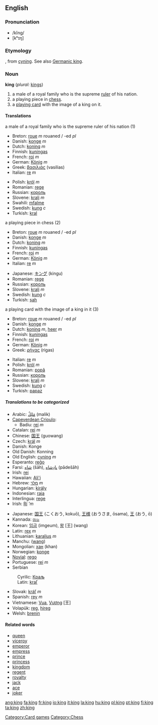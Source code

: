 {{See|King}}
==English==

{{rank|women|cried|general|360|king|nature|answered|thousand}}

===Pronunciation===
*/kĭng/
*[kʰɪŋ]
===Etymology===
{{enm}}, from {{ang}} [[cyning]]. See also [[w:Germanic king|Germanic king]].

===Noun===
'''king'''  (''plural:'' [[kings]])
#a male of a royal family who is the supreme [[ruler]] of his nation.
#a playing piece in [[chess]].
#a [[playing card]] with the image of a king on it.

====Translations====
;a male of a royal family who is the supreme ruler of his nation (1)
{{top}}
*Breton: [[roue]] ''m'' rouaned / -ed ''pl''
*Danish: [[konge]] ''m''
*Dutch: [[koning]] ''m''
*Finnish: [[kuningas]]
*French: [[roi]] ''m''
*German: [[König]] ''m''
*Greek: [[βασιλιάς]] (vasilias)
*Italian: [[re]] ''m''
{{mid}}
*Polish: [[król]] ''m''
*Romanian: [[rege]]
*Russian: [[король]] {{m}}
*Slovene: [[kralj]] ''m''
*Swahili: [[mfalme]]
*Swedish: [[kung]] ''c''
*Turkish: [[kral]]
{{bottom}}

;a playing piece in chess (2)
{{top}}
*Breton: [[roue]] ''m'' rouaned / -ed ''pl''
*Danish: [[konge]] ''m''
*Dutch: [[koning]] ''m''
*Finnish: [[kuningas]]
*French: [[roi]] ''m''
*German: [[König]] ''m''
*Italian: [[re]] ''m''
{{mid}}
*Japanese: [[キング]] (kingu)
*Romanian: [[rege]]
*Russian: [[король]] {{m}}
*Slovene: [[kralj]] ''m''
*Swedish: [[kung]] ''c''
*Turkish: [[şah]]
{{bottom}}

;a playing card with the image of a king in it (3)
{{top}}
*Breton: [[roue]] ''m'' rouaned / -ed ''pl''
*Danish: [[konge]] ''m''
*Dutch: [[koning]] ''m'', [[heer]] ''m''
*Finnish: [[kuningas]]
*French: [[roi]] ''m''
*German: [[König]] ''m''
*Greek: [[ρήγας]] (rigas)
{{mid}}
*Italian: [[re]] ''m''
*Polish: [[król]] ''m''
*Romanian: [[popă]]
*Russian: [[король]] {{m}}
*Slovene: [[kralj]] ''m''
*Swedish: [[kung]] ''c''
*Turkish: [[papaz]]
{{bottom}}

=====Translations to be categorized=====
{{checktrans}}
{{top}}
*Arabic: [[مَلِكٌ]] (malik)
*[[Capeverdean Crioulo]]: 
**Badiu: [[rei]] ''m''
*Catalan: [[rei]] ''m''
*Chinese: [[国王]] (guowang)
*Czech: [[král]] ''m''
*Danish: Konge
*Old Danish: Konning
*Old English: [[cyning]] ''m''
*Esperanto: [[reĝo]]
*Farsi: [[شاه]] (šāh), [[پادِشاه]] (pādešāh)
*Irish: [[rei]]
*Hawaiian: [[Ali'i]]
*Hebrew: [[מלך]] ''m''
*Hungarian: [[király]]
*Indonesian: [[raja]]
*Interlingua: [[rege]]
*Irish: [[Rí]] '''m''
{{mid}}
*Japanese: [[国王]] (こくおう, kokuō), [[王様]] (おうさま, ōsama), [[王]] (おう, ō)
*Kannada: [[ರಾಜ]]
*Korean: [[임금]] (imgeum), [[왕]] [王] (wang)
*Latin: [[rex]] ''m''
*Lithuanian: [[karalius]] ''m''
*Manchu: ([[wang]])
*Mongolian: [[хан]] (khan)
*Norwegian: [[konge]]
*[[Novial]]: [[rego]]
*Portuguese: [[rei]] ''m''
*Serbian
:Cyrilic: [[Краљ]]
:Latin: [[kraľ]]
*Slovak: [[kráľ]] ''m''
*Spanish: [[rey]] ''m''
*Vietnamese: [[Vua]], [[Vương]] [王]
*Volapük: [[reg]], [[hireg]]
*Welsh: [[brenin]]
{{bottom}}

====Related words====
*[[queen]]
*[[viceroy]]
*[[emperor]]
*[[empress]]
*[[prince]]
*[[princess]]
*[[kingdom]]
*[[regent]]
*[[royal]]ty
*[[jack]]
*[[ace]]
*[[joker]]

[[Category:Card games]]
[[Category:Chess]]

[[ang:king]]
[[fa:king]]
[[fr:king]]
[[io:king]]
[[it:king]]
[[la:king]]
[[hu:king]]
[[pl:king]]
[[pt:king]]
[[fi:king]]
[[ta:king]]
[[zh:king]]